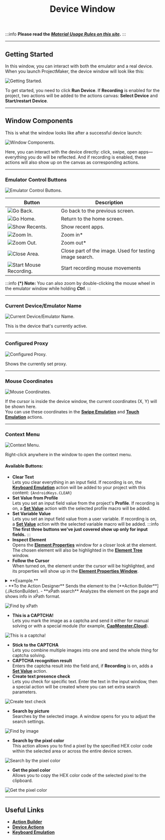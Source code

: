 ﻿---
sidebar_position: 4
title: Device Window
description: Interacting with the device.
---
:::info **Please read the [*Material Usage Rules on this site*](../../Disclaimer).**
:::
_______________________________________________

## Getting Started
In this window, you can interact with both the emulator and a real device.  
When you launch ProjectMaker, the device window will look like this:  

![Getting Started.](./assets/DeviceWindow/DeviceWindow_pic1.png)

To get started, you need to click **Run Device**. If **Recording** is enabled for the project, two actions will be added to the actions canvas: **Select Device** and **Start/restart Device**.
_______________________________________________
## Window Components
This is what the window looks like after a successful device launch:  

![Window Components.](./assets/DeviceWindow/DeviceWindow_pic2.png)

Here, you can interact with the device directly: click, swipe, open apps—everything you do will be reflected. And if recording is enabled, these actions will also show up on the canvas as corresponding actions.
_______________________________________________
### Emulator Control Buttons
![Emulator Control Buttons.](./assets/DeviceWindow/DeviceWindow_pic3.png)

| Button      | Description |
| ----------- | ----------- |
| ![Go Back.](./assets/DeviceWindow/DeviceWindow_minipic1.png) | Go back to the previous screen. |
| ![Go Home.](./assets/DeviceWindow/DeviceWindow_minipic2.png)   | Return to the home screen. |
| ![Show Recents.](./assets/DeviceWindow/DeviceWindow_minipic3.png)   | Show recent apps. |
| ![Zoom In.](./assets/DeviceWindow/DeviceWindow_minipic4.png)   | Zoom in*   |
| ![Zoom Out.](./assets/DeviceWindow/DeviceWindow_minipic5.png)   | Zoom out*      |
| ![Close Area.](./assets/DeviceWindow/DeviceWindow_minipic6.png)   | Close part of the image. Used for testing image search.      |
| ![Start Mouse Recording.](./assets/DeviceWindow/DeviceWindow_minipic7.png)   | Start recording mouse movements      |  
:::info **(*) Note:**
You can also zoom by double-clicking the mouse wheel in the emulator window while holding ***Ctrl***.
:::
_______________________________________________
### Current Device/Emulator Name
![Current Device/Emulator Name.](./assets/DeviceWindow/DeviceWindow_pic4.png)

This is the device that's currently active.
_______________________________________________
### Configured Proxy
![Configured Proxy.](./assets/DeviceWindow/DeviceWindow_pic5.png)

Shows the currently set proxy.
_______________________________________________
### Mouse Coordinates
![Mouse Coordinates.](./assets/DeviceWindow/DeviceWindow_pic6.png)

If the cursor is inside the device window, the current coordinates (X, Y) will be shown here.  
You can use these coordinates in the [**Swipe Emulation**](../../Android/ProLite/Swipe) and [**Touch Emulation**](../../Android/ProLite/Touch_Emulation) actions.
_______________________________________________
### Context Menu
![Context Menu.](./assets/DeviceWindow/DeviceWindow_pic7.png)

Right-click anywhere in the window to open the context menu.
#### Available Buttons:
- **Clear Text**  
Lets you clear everything in an input field.
If recording is on, the [**Keyboard Emulation**](../../Android/ProLite/Keyboard) action will be added to your project with this content: `{AndroidKeys.CLEAR}`
- **Set Value from Profile**  
Lets you set an input field value from the project's **Profile**.
If recording is on, a [**Set Value**](../../Android/ProLite/SetValue) action with the selected profile macro will be added.
- **Set Variable Value**  
Lets you set an input field value from a user variable.
If recording is on, a [**Set Value**](../../Android/ProLite/SetValue) action with the selected variable macro will be added.
:::info **The first three buttons we've just covered show up only for input fields.**
:::
- **Inspect Element**  
Opens the [**Element Properties**](./ElementProp) window for a closer look at the element. The chosen element will also be highlighted in the [**Element Tree**](./ElementTree) window.
- **Follow the Cursor**  
When turned on, the element under the cursor will be highlighted, and its properties will show up in the [**Element Properties Window**](./ElementProp).

<details>
<summary>**Example.**</summary>

    ![Follow Cursor](./assets/DeviceWindow/DeviceWindow_pic8.gif)
</details>
- **To the Action Designer**  
Sends the element to the [**Action Builder**](./ActionBuilder).
- **xPath search**  
Analyzes the element on the page and shows info in xPath format.

![Find by xPath](./assets/DeviceWindow/DeviceWindow_pic9.png)

- **This is a CAPTCHA!**  
Lets you mark the image as a captcha and send it either for manual solving or with a special module (for example, [**CapMonster.Cloud**](https://capmonster.cloud/)).

![This is a captcha!](./assets/DeviceWindow/DeviceWindow_pic10.png)

- **Stick to the CAPTCHA**  
Lets you combine multiple images into one and send the whole thing for captcha solving.
- **CAPTCHA recognition result**  
Enters the captcha result into the field and, if **Recording** is on, adds a [**Set Value**](../../Android/ProLite/SetValue) action.
- **Create text presence check**  
Lets you check for specific text. Enter the text in the input window, then a special action will be created where you can set extra search parameters.

![Create text check](./assets/DeviceWindow/DeviceWindow_pic11.png)

- **Search by picture**  
Searches by the selected image. A window opens for you to adjust the search settings.

![Find by image](./assets/DeviceWindow/DeviceWindow_pic12.png)  

- **Search by the pixel color**  
This action allows you to find a pixel by the specified HEX color code within the selected area or across the entire device screen.

![Search by the pixel color](./assets/DeviceWindow/DeviceWindow_pic13.png) 

- **Get the pixel color**  
Allows you to copy the HEX color code of the selected pixel to the clipboard.

![Get the pixel color](./assets/DeviceWindow/DeviceWindow_pic14.png)

_______________________________________________
## Useful Links
- [**Action Builder**](./ActionBuilder)
- [**Device Actions**](../../Android/ProLite/action)
- [**Keyboard Emulation**](../../Android/ProLite/Keyboard)